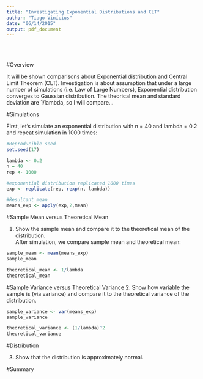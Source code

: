 ```yaml
---
title: "Investigating Exponential Distributions and CLT"
author: "Tiago Vinícius"
date: "06/14/2015"
output: pdf_document
---
```

<br><br>

#Overview

It will be shown comparisons about Exponential distribution and Central Limit Theorem (CLT). Investigation is about assumption that under a large number of simulations (i.e. Law of Large Numbers), Exponential distribution converges to Gaussian distribution. The theorical mean and standard deviation are 1/lambda, so I will compare...
<br>

#Simulations

First, let's simulate an exponential distribution with n = 40 and lambda = 0.2 and repeat simulation in 1000 times:

```r
#Reproducible seed
set.seed(17)

lambda <- 0.2
n = 40
rep <- 1000

#exponential distribution replicated 1000 times
exp <- replicate(rep, rexp(n, lambda))

#Resultant mean
means_exp <- apply(exp,2,mean)

```

#Sample Mean versus Theoretical Mean

1. Show the sample mean and compare it to the theoretical mean of the distribution.
<br>
After simulation, we compare sample mean and theoretical mean:
```r
sample_mean <- mean(means_exp)
sample_mean

theoretical_mean <- 1/lambda
theoretical_mean
```

#Sample Variance versus Theoretical Variance
2. Show how variable the sample is (via variance) and compare it to the theoretical variance of the distribution.
```r
sample_variance <- var(means_exp)
sample_variance

theoretical_variance <- (1/lambda)^2
theoretical_variance
```

#Distribution

3. Show that the distribution is approximately normal.

#Summary